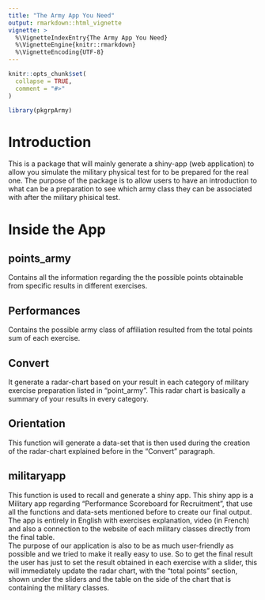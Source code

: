 ```yaml
---
title: "The Army App You Need"
output: rmarkdown::html_vignette
vignette: >
  %\VignetteIndexEntry{The Army App You Need}
  %\VignetteEngine{knitr::rmarkdown}
  %\VignetteEncoding{UTF-8}
---
```


```r
knitr::opts_chunk$set(
  collapse = TRUE,
  comment = "#>"
)
```

```r
library(pkgrpArmy)
```

# Introduction   

This is a package that will mainly generate a shiny-app (web application) to allow you simulate the military physical test for to be prepared for the real one.
The purpose of the package is to allow users to have an introduction to what can be a preparation to see which army class they can be associated with after the military phisical test.   
   
# Inside the App
## points_army

Contains all the information regarding the the possible points obtainable from specific results in different exercises.   

## Performances   

Contains the possible army class of affiliation resulted from the total points sum of each exercise.   

## Convert

It generate a radar-chart based on your result in each category of military exercise preparation listed in "point_army". This radar chart is basically a summary of your results in every category.    

## Orientation

This function will generate a data-set that is then used during the creation of the radar-chart explained before in the "Convert" paragraph.   

## militaryapp

This function is used to recall and generate a shiny app. This shiny app is a Military app regarding "Performance Scoreboard for Recruitment", that use all the functions and data-sets mentioned before to create our final output.    
The app is entirely in English with exercises explanation, video (in French) and also a connection to the website of each military classes directly from the final table.   
The purpose of our application is also to be as much user-friendly as possible and we tried to make it really easy to use. So to get the final result the user has just to set the result obtained in each exercise 
with a slider, this will immediately update the radar chart, with the "total points" section, shown under the sliders and the table on the side of the chart that is containing the military classes.
